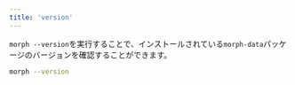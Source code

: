 ```yaml
---
title: 'version'
---
```


`morph --version`を実行することで、インストールされている`morph-data`パッケージのバージョンを確認することができます。

```bash Shell
morph --version
```
